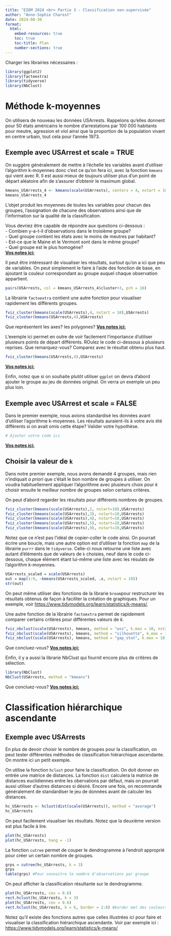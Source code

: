 ```yaml
---
title: "EIOM 2024 <br> Partie 3 - Classification non-supervisée"
author: "Anne-Sophie Charest"
date: 2024-08-30
format: 
  html:
    embed-resources: true
    toc: true
    toc-title: Plan
    number-sections: true
---
```


Charger les librairies nécessaires :

```r
library(ggplot2)
library(factoextra)
library(tidyverse)
library(NbClust)
```

# Méthode k-moyennes

On utilisera de nouveau les données USArrests. Rappelons qu'elles donnent pour 50 états américains le nombre d'arrestations par 100 000 habitants pour meutre, agression et viol ainsi que la proportion de la population vivant en centre urbain, tout cela pour l'année 1973.

## Exemple avec USArrest et scale = TRUE

On suggère généralement de mettre à l'échelle les variables avant d'utiliser l'algorithm k-moyennes donc c'est ce qu'on fera ici, avec la fonction `kmeans` qui vient avec R. Il est aussi mieux de toujours utiliser plus d'un point de départ aléatoire afin de s'assurer d'obtenir le maximum global.

```r
kmeans_USArrests_4 <- kmeans(scale(USArrests), centers = 4, nstart = 10)
kmeans_USArrests_4
```

L'objet produit les moyennes de toutes les variables pour chacun des groupes, l'assignation de chacune des observations ainsi que de l'information sur la qualité de la classification.

Vous devriez être capable de répondre aux questions ci-dessous :\
- Combien y-a-t-il d'observations dans le troisième groupe?\
- Quel groupe contient les états avec le moins de meutres par habitant?\
- Est-ce que le Maine et le Vermont sont dans le même groupe?\
- Quel groupe est le plus homogène?\
[**Vos notes ici:**]{.underline}

Il peut être intéressant de visualiser les résultats, surtout qu'on a ici que peu de variables. On peut simplement le faire à l'aide des fonction de base, en ajoutant la couleur correspondant au groupe auquel chaque observation appartient.

```r
pairs(USArrests, col = kmeans_USArrests_4$cluster+3, pch = 16)
```

La librairie `factoextra` contient une autre fonction pour visualiser rapidement les différents groupes.

```r
fviz_cluster(kmeans(scale(USArrests),4, nstart = 10),USArrests)
fviz_cluster(kmeans(USArrests,4),USArrests)


```

Que représentent les axes? les polygones? [**Vos notes ici:**]{.underline}

L'exemple ici permet en outre de voir facilement l'importance d'utiliser plusieurs points de départ différents. ROulez le code ci-dessous à plusieurs reprises. Que remarquez-vous? Comparez avec le résultat obtenu plus haut.

```r
fviz_cluster(kmeans(USArrests,4),USArrests)
```

[**Vos notes ici:**]{.underline}

Enfin, notez que si on souhaite plutôt utiliser `ggplot` on devra d'abord ajouter le groupe au jeu de données original. On verra un exemple un peu plus loin.

## Exemple avec USArrest et scale = FALSE

Dans le premier exemple, nous avions standardisé les données avant d'utiliser l'agorithme k-moyennes. Les résultats auraient-ils à votre avis été différents si on avait omis cette étape? Valider votre hypothèse.

```r
# Ajouter votre code ici
```

[**Vos notes ici:**]{.underline}

## Choisir la valeur de `k`

Dans notre premier exemple, nous avons demandé 4 groupes, mais rien n'indiquait *a priori* que c'était le bon nombre de groupes à utiliser. On voudra habituellement appliquer l'algorithme avec plusieurs choix pour $k$ choisir ensuite le meilleur nombre de groupes selon certains critères.

On peut d'abord regarder les résultats pour différents nombres de groupes.

```r
fviz_cluster(kmeans(scale(USArrests),2, nstart=10),USArrests)
fviz_cluster(kmeans(scale(USArrests),3), nstart=10,USArrests)
fviz_cluster(kmeans(scale(USArrests),4), nstart=10,USArrests)
fviz_cluster(kmeans(scale(USArrests),5), nstart=10,USArrests)
fviz_cluster(kmeans(scale(USArrests),9), nstart=10,USArrests)
```

Notez que ce n'est pas l'idéal de copier-coller le code ainsi. On pourrait écrire une boucle, mais une autre option est d'utiliser la fonction `map` de la librairie `purrr` dans le `tidyverse`. Celle-ci nous retourne une liste avec autant d'éléments que de valeurs de `k` choisies, neuf dans le code ci-dessous, chaque élément étant lui-même une liste avec les résulats de l'algorithm k-moyennes. 

```r
USArrests_scaled = scale(USArrests)
out = map(1:9, ~kmeans(USArrests_scaled, .x, nstart = 10))
str(out)
```

On peut même utiliser des fonctions de la librarie `broom`pour restructurer les résultats obtenus de façon à faciliter la création de graphiques. Pour un exemple, voir <https://www.tidymodels.org/learn/statistics/k-means/>.

Une autre fonction de la librairie `factoextra` permet de rapidement comparer certains critères pour différentes valeurs de $k$.

```r
fviz_nbclust(scale(USArrests), kmeans, method = "wss", k.max = 10, nstart=10) 
fviz_nbclust(scale(USArrests), kmeans, method = "silhouette", k.max = 10, nstart = 10) 
fviz_nbclust(scale(USArrests), kmeans, method = "gap_stat", k.max = 10, nstart = 10) 
```

Que concluez-vous? [**Vos notes ici:**]{.underline}

Enfin, il y a aussi la librarie NbClust qui fournit encore plus de critères de sélection. 

```r
library(NbClust)
NbClust(USArrests, method = "kmeans")
```

Que concluez-vous? [**Vos notes ici:**]{.underline}



# Classification hiérarchique ascendante

## Exemple avec USArrests

En plus de devoir choisir le nombre de groupes pour la classification, on peut tester différentes méthodes de classification hiérarchique ascendante. On montre ici un petit exemple. 

On utilise la fonction `hclust` pour faire la classification. On doit donner en entrée une matrice de distances. La fonction `dist` calculera la matrice de distances euclidiennes entre les obervations par défaut, mais on pourrait aussi utiliser d'autres distances si désiré. Encore une fois, on recommande généralement de standardiser le jeu de données avant de calculer les distances. 

```r
hc_USArrests <- hclust(dist(scale(USArrests)), method = "average")
hc_USArrests
```

On peut facilement visualiser les résultats. Notez que la deuxième version est plus facile à lire. 

```r
plot(hc_USArrests)
plot(hc_USArrests, hang = -1)
```

La fonction `cutree` permet de couper le dendrogramme à l'endroit approprié pour créer un certain nombre de groupes. 

```r
grps = cutree(hc_USArrests, k = 3)
grps
table(grps) #Pour connaitre le nombre d'observations par groupe
```

On peut afficher la classification résultante sur le dendrogramme.

```r
plot(hc_USArrests, cex = 0.6)
rect.hclust(hc_USArrests, k = 3) 
plot(hc_USArrests, cex = 0.6)
rect.hclust(hc_USArrests, k = 6, border = 2:8) #border met des couleurs différentes à chaque groupe
```

Notez qu'il existe des fonctions autres que celles illustrées ici pour faire et visualiser la classification hiérarchique ascendante. Voir par exemple ici : <https://www.tidymodels.org/learn/statistics/k-means/> 
